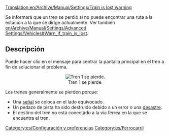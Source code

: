 [[Translation:en/Archive/Manual/Settings/Train is lost warning]]

Se informará que un tren se perdió si no puede encontrar una ruta a la estación a la que se dirige actualmente. Ver también [[en/Archive/Manual/Settings/Advanced Settings/Vehicles#Warn_if_train_is_lost]].

== Descripción ==

Puede hacer clic en el mensaje para centrar la pantalla principal en el tren a fin de solucionar el problema.
<center>[[File:en/Losttrain.png|center|none|frame|Tren 1 se pierde.]]</center>

Los trenes generalmente se pierden porque:
* Una [[es/Manual/Señales|señal]] se coloca en el lado equivocado.
* Un pedazo de pista ha sido destruido debido a un error o una [[es/Manual/Desastres|desastre]].
* El destino del tren no está conectado a la vía férrea en la que se encuentra el tren.

[[Category:es/Configuración y preferencias]]
[[Category:es/Ferrocarril]]